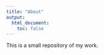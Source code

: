 ```yaml
---
title: "About"
output:
  html_document:
    toc: false
---
```


This is a small repository of my work.
